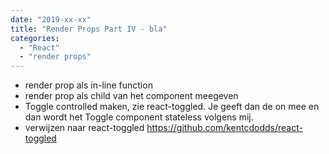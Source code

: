 ```yaml
---
date: "2019-xx-xx"
title: "Render Props Part IV - bla"
categories:
  - "React"
  - "render props"
---
```


- render prop als in-line function
- render prop als child van het component meegeven
- Toggle controlled maken, zie react-toggled.
  Je geeft dan de on mee en dan wordt het Toggle component stateless volgens mij.
- verwijzen naar react-toggled https://github.com/kentcdodds/react-toggled
